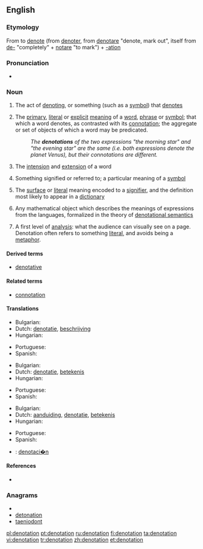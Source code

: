 ==English==
{{wikipedia}}

===Etymology===
From to [[denote]] (from {{etyl|frm}} [[denoter]], from {{etyl|la}} [[denotare]] "denote, mark out", itself from [[de-]] "completely" + [[notare]] "to mark") + [[-ation]]

===Pronunciation===
* {{rhymes|en}}

===Noun===
{{en-noun}}

# The act of [[denoting]], or something (such as a [[symbol]]) that [[denote]]s
# {{logic|linguistics|semiotics}} The [[primary]], [[literal]] or [[explicit]] [[meaning]] of a [[word]], [[phrase]] or [[symbol]]; that which a word denotes, as contrasted with its [[connotation]]; the aggregate or set of objects of which a word may be predicated.
#: ''The '''denotations''' of the two expressions "the morning star" and "the evening star" are the same (i.e. both expressions denote the planet Venus), but their connotations are different.''
# {{philosophy|logic}} The [[intension]] and [[extension]] of a word
# {{semantics}} Something signified or referred to; a particular meaning of a [[symbol]]
# {{semiotics}} The [[surface]] or [[literal]] meaning encoded to a [[signifier]], and the definition most likely to appear in a [[dictionary]]
# {{computer science}} Any mathematical object which describes the meanings of expressions from the languages, formalized in the theory of [[denotational semantics]]
# {{context|media-studies}} A first level of [[analysis]]: what the audience can visually see on a page. Denotation often refers to something [[literal]], and avoids being a [[metaphor]].

====Derived terms====
* [[denotative]]

====Related terms====
* [[connotation]]

====Translations====
{{trans-top|act of denoting}}
* Bulgarian: {{t|bg||n}}
* Dutch: [[denotatie]], [[beschrijving]]
* Hungarian: {{t|hu|megjel�l�s}}
{{trans-mid}}
* Portuguese: {{t+|pt|denota��o|f}}
* Spanish: {{t|es|denotaci�n|f}}
{{trans-bottom}}

{{trans-top|primary or explicit meaning}}
* Bulgarian: {{t|bg| |n}}
* Dutch: [[denotatie]], [[betekenis]]
* Hungarian: {{t+|hu|jelent�s}}
{{trans-mid}}
* Portuguese: {{t+|pt|denota��o|f}}
* Spanish: {{t|es|denotaci�n|f}}
{{trans-bottom}}

{{trans-top|something signified or referred to}}
* Bulgarian: {{t+|bg||n}}
* Dutch: [[aanduiding]], [[denotatie]], [[betekenis]]
* Hungarian: {{t+|hu|jel}}
{{trans-mid}}
* Portuguese: {{t+|pt|denota��o|f}}
* Spanish: {{t|es|denotaci�n|f}}
{{trans-bottom}}

{{checktrans-top}}
* {{ttbc|es}}: [[denotaci�n]]
{{trans-bottom}}

====References====
* {{R:OED2}}

===Anagrams===
* {{alphagram|adeinnoott}}
* [[detonation#English|detonation]]
* [[taeniodont#English|taeniodont]]

[[pl:denotation]]
[[pt:denotation]]
[[ru:denotation]]
[[fi:denotation]]
[[ta:denotation]]
[[vi:denotation]]
[[tr:denotation]]
[[zh:denotation]]
[[et:denotation]]